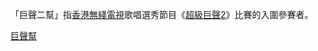 {{Catnav|頁面分類|人物|各職業人物|歌手|各國歌手|香港歌手|香港演唱團體}}

「巨聲二幫」指[[香港|香港]][[無綫電視|無綫電視]]歌唱選秀節目《[[超級巨聲2|超級巨聲2]]》比賽的入圍參賽者。

[[Category:巨聲幫|]]
